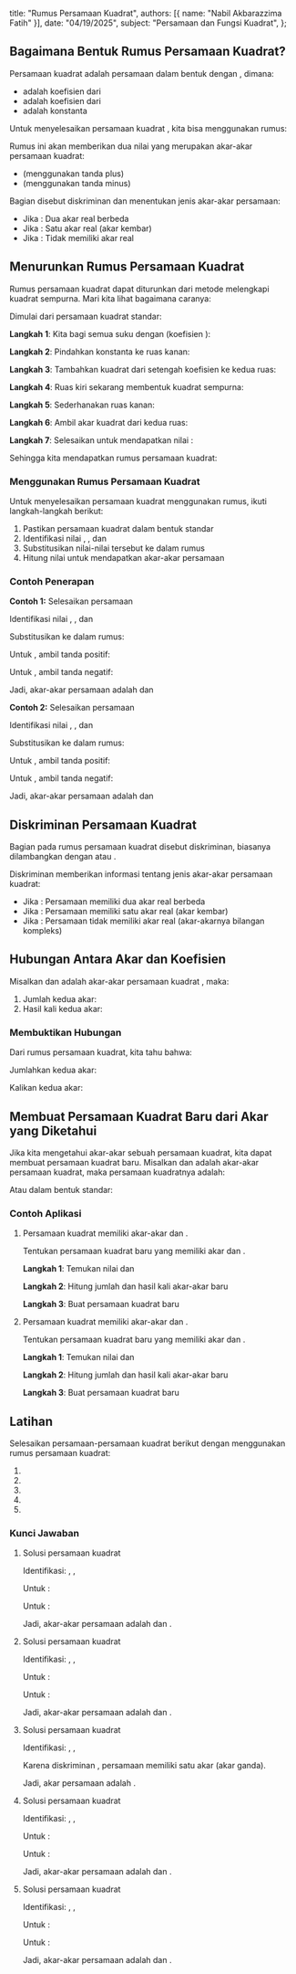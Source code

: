   title: "Rumus Persamaan Kuadrat",
  authors: [{ name: "Nabil Akbarazzima Fatih" }],
  date: "04/19/2025",
  subject: "Persamaan dan Fungsi Kuadrat",
};

## Bagaimana Bentuk Rumus Persamaan Kuadrat?

Persamaan kuadrat adalah persamaan dalam bentuk <InlineMath math="ax^2 + bx + c = 0" /> dengan <InlineMath math="a \neq 0" />, dimana:

- <InlineMath math="a" /> adalah koefisien dari <InlineMath math="x^2" />
- <InlineMath math="b" /> adalah koefisien dari <InlineMath math="x" />
- <InlineMath math="c" /> adalah konstanta

Untuk menyelesaikan persamaan kuadrat <InlineMath math="ax^2 + bx + c = 0" />, kita bisa menggunakan rumus:

<BlockMath math="x = \frac{-b \pm \sqrt{b^2 - 4ac}}{2a}" />

Rumus ini akan memberikan dua nilai <InlineMath math="x" /> yang merupakan akar-akar persamaan kuadrat:

- <InlineMath math="x_1 = \frac{-b + \sqrt{b^2 - 4ac}}{2a}" /> (menggunakan tanda
  plus)
- <InlineMath math="x_2 = \frac{-b - \sqrt{b^2 - 4ac}}{2a}" /> (menggunakan tanda
  minus)

Bagian <InlineMath math="b^2 - 4ac" /> disebut diskriminan dan menentukan jenis akar-akar persamaan:

- Jika <InlineMath math="b^2 - 4ac > 0" />: Dua akar real berbeda
- Jika <InlineMath math="b^2 - 4ac = 0" />: Satu akar real (akar kembar)
- Jika <InlineMath math="b^2 - 4ac < 0" />: Tidak memiliki akar real

## Menurunkan Rumus Persamaan Kuadrat

Rumus persamaan kuadrat dapat diturunkan dari metode melengkapi kuadrat sempurna. Mari kita lihat bagaimana caranya:

Dimulai dari persamaan kuadrat standar:

<BlockMath math="ax^2 + bx + c = 0" />

**Langkah 1**: Kita bagi semua suku dengan <InlineMath math="a" /> (koefisien <InlineMath math="x^2" />):

<BlockMath math="x^2 + \frac{b}{a}x + \frac{c}{a} = 0" />

**Langkah 2**: Pindahkan konstanta ke ruas kanan:

<BlockMath math="x^2 + \frac{b}{a}x = -\frac{c}{a}" />

**Langkah 3**: Tambahkan kuadrat dari setengah koefisien <InlineMath math="x" /> ke kedua ruas:

<BlockMath math="x^2 + \frac{b}{a}x + \frac{b^2}{4a^2} = -\frac{c}{a} + \frac{b^2}{4a^2}" />

**Langkah 4**: Ruas kiri sekarang membentuk kuadrat sempurna:

<BlockMath math="\left(x + \frac{b}{2a}\right)^2 = \frac{b^2}{4a^2} - \frac{c}{a}" />

**Langkah 5**: Sederhanakan ruas kanan:

<BlockMath math="\left(x + \frac{b}{2a}\right)^2 = \frac{b^2 - 4ac}{4a^2}" />

**Langkah 6**: Ambil akar kuadrat dari kedua ruas:

<BlockMath math="x + \frac{b}{2a} = \pm\frac{\sqrt{b^2 - 4ac}}{2a}" />

**Langkah 7**: Selesaikan untuk mendapatkan nilai <InlineMath math="x" />:

<BlockMath math="x = -\frac{b}{2a} \pm \frac{\sqrt{b^2 - 4ac}}{2a} = \frac{-b \pm \sqrt{b^2 - 4ac}}{2a}" />

Sehingga kita mendapatkan rumus persamaan kuadrat:

<BlockMath math="x = \frac{-b \pm \sqrt{b^2 - 4ac}}{2a}" />

### Menggunakan Rumus Persamaan Kuadrat

Untuk menyelesaikan persamaan kuadrat menggunakan rumus, ikuti langkah-langkah berikut:

1. Pastikan persamaan kuadrat dalam bentuk standar <InlineMath math="ax^2 + bx + c = 0" />
2. Identifikasi nilai <InlineMath math="a" />, <InlineMath math="b" />, dan <InlineMath math="c" />
3. Substitusikan nilai-nilai tersebut ke dalam rumus <InlineMath math="x = \frac{-b \pm \sqrt{b^2 - 4ac}}{2a}" />
4. Hitung nilai <InlineMath math="x" /> untuk mendapatkan akar-akar persamaan

### Contoh Penerapan

**Contoh 1:** Selesaikan persamaan <InlineMath math="x^2 + 5x + 6 = 0" />

Identifikasi nilai <InlineMath math="a = 1" />, <InlineMath math="b = 5" />, dan <InlineMath math="c = 6" />

Substitusikan ke dalam rumus:

<BlockMath math="x = \frac{-5 \pm \sqrt{5^2 - 4 \cdot 1 \cdot 6}}{2 \cdot 1} = \frac{-5 \pm \sqrt{25 - 24}}{2} = \frac{-5 \pm \sqrt{1}}{2} = \frac{-5 \pm 1}{2}" />

Untuk <InlineMath math="x_1" />, ambil tanda positif:

<BlockMath math="x_1 = \frac{-5 + 1}{2} = \frac{-4}{2} = -2" />

Untuk <InlineMath math="x_2" />, ambil tanda negatif:

<BlockMath math="x_2 = \frac{-5 - 1}{2} = \frac{-6}{2} = -3" />

Jadi, akar-akar persamaan adalah <InlineMath math="x_1 = -2" /> dan <InlineMath math="x_2 = -3" />

**Contoh 2:** Selesaikan persamaan <InlineMath math="2x^2 - 7x + 3 = 0" />

Identifikasi nilai <InlineMath math="a = 2" />, <InlineMath math="b = -7" />, dan <InlineMath math="c = 3" />

Substitusikan ke dalam rumus:

<BlockMath math="x = \frac{-(-7) \pm \sqrt{(-7)^2 - 4 \cdot 2 \cdot 3}}{2 \cdot 2} = \frac{7 \pm \sqrt{49 - 24}}{4} = \frac{7 \pm \sqrt{25}}{4} = \frac{7 \pm 5}{4}" />

Untuk <InlineMath math="x_1" />, ambil tanda positif:

<BlockMath math="x_1 = \frac{7 + 5}{4} = \frac{12}{4} = 3" />

Untuk <InlineMath math="x_2" />, ambil tanda negatif:

<BlockMath math="x_2 = \frac{7 - 5}{4} = \frac{2}{4} = \frac{1}{2}" />

Jadi, akar-akar persamaan adalah <InlineMath math="x_1 = 3" /> dan <InlineMath math="x_2 = \frac{1}{2}" />

## Diskriminan Persamaan Kuadrat

Bagian <InlineMath math="b^2 - 4ac" /> pada rumus persamaan kuadrat disebut diskriminan, biasanya dilambangkan dengan <InlineMath math="D" /> atau <InlineMath math="\Delta" />.

Diskriminan memberikan informasi tentang jenis akar-akar persamaan kuadrat:

- Jika <InlineMath math="D > 0" />: Persamaan memiliki dua akar real berbeda
- Jika <InlineMath math="D = 0" />: Persamaan memiliki satu akar real (akar kembar)
- Jika <InlineMath math="D < 0" />: Persamaan tidak memiliki akar real (akar-akarnya bilangan kompleks)

## Hubungan Antara Akar dan Koefisien

Misalkan <InlineMath math="x_1" /> dan <InlineMath math="x_2" /> adalah akar-akar persamaan kuadrat <InlineMath math="ax^2 + bx + c = 0" />, maka:

1. Jumlah kedua akar: <InlineMath math="x_1 + x_2 = -\frac{b}{a}" />
2. Hasil kali kedua akar: <InlineMath math="x_1 \cdot x_2 = \frac{c}{a}" />

### Membuktikan Hubungan

Dari rumus persamaan kuadrat, kita tahu bahwa:

<BlockMath math="x_1 = \frac{-b + \sqrt{b^2 - 4ac}}{2a} \quad \text{dan} \quad x_2 = \frac{-b - \sqrt{b^2 - 4ac}}{2a}" />

Jumlahkan kedua akar:

<BlockMath math="x_1 + x_2 = \frac{-b + \sqrt{b^2 - 4ac}}{2a} + \frac{-b - \sqrt{b^2 - 4ac}}{2a} = \frac{-2b}{2a} = -\frac{b}{a}" />

Kalikan kedua akar:

<BlockMath math="x_1 \cdot x_2 = \frac{-b + \sqrt{b^2 - 4ac}}{2a} \cdot \frac{-b - \sqrt{b^2 - 4ac}}{2a} = \frac{b^2 - (\sqrt{b^2 - 4ac})^2}{4a^2} = \frac{b^2 - (b^2 - 4ac)}{4a^2} = \frac{4ac}{4a^2} = \frac{c}{a}" />

## Membuat Persamaan Kuadrat Baru dari Akar yang Diketahui

Jika kita mengetahui akar-akar sebuah persamaan kuadrat, kita dapat membuat persamaan kuadrat baru. Misalkan <InlineMath math="p" /> dan <InlineMath math="q" /> adalah akar-akar persamaan kuadrat, maka persamaan kuadratnya adalah:

<BlockMath math="(x - p)(x - q) = 0" />

Atau dalam bentuk standar:

<BlockMath math="x^2 - (p+q)x + pq = 0" />

### Contoh Aplikasi

1. Persamaan kuadrat <InlineMath math="x^2 + 4x + 3 = 0" /> memiliki akar-akar <InlineMath math="p" /> dan <InlineMath math="q" />.

   Tentukan persamaan kuadrat baru yang memiliki akar <InlineMath math="2p" /> dan <InlineMath math="2q" />.

   **Langkah 1**: Temukan nilai <InlineMath math="p + q" /> dan <InlineMath math="p \cdot q" />

   <div className="flex flex-col gap-4">
     <BlockMath math="p + q = -\frac{b}{a} = -\frac{4}{1} = -4" />
     <BlockMath math="p \cdot q = \frac{c}{a} = \frac{3}{1} = 3" />
   </div>

   **Langkah 2**: Hitung jumlah dan hasil kali akar-akar baru

   <div className="flex flex-col gap-4">
     <BlockMath math="2p + 2q = 2(p + q) = 2(-4) = -8" />
     <BlockMath math="2p \cdot 2q = 4(p \cdot q) = 4 \cdot 3 = 12" />
   </div>

   **Langkah 3**: Buat persamaan kuadrat baru

   <div className="flex flex-col gap-4">
     <BlockMath math="x^2 - (-8)x + 12 = 0" />
     <BlockMath math="x^2 + 8x + 12 = 0" />
   </div>

2. Persamaan kuadrat <InlineMath math="x^2 + 4x - 21 = 0" /> memiliki akar-akar <InlineMath math="p" /> dan <InlineMath math="q" />.

   Tentukan persamaan kuadrat baru yang memiliki akar <InlineMath math="\frac{1}{2p}" /> dan <InlineMath math="\frac{1}{2q}" />.

   **Langkah 1**: Temukan nilai <InlineMath math="p + q" /> dan <InlineMath math="p \cdot q" />

   <div className="flex flex-col gap-4">
     <BlockMath math="p + q = -\frac{b}{a} = -\frac{4}{1} = -4" />
     <BlockMath math="p \cdot q = \frac{c}{a} = \frac{-21}{1} = -21" />
   </div>

   **Langkah 2**: Hitung jumlah dan hasil kali akar-akar baru

   <div className="flex flex-col gap-4">
     <BlockMath math="\frac{1}{2p} + \frac{1}{2q} = \frac{1}{2} \left(\frac{q + p}{pq}\right) = \frac{1}{2} \cdot \frac{-4}{-21} = \frac{1}{2} \cdot \frac{4}{21} = \frac{4}{42} = \frac{2}{21}" />
     <BlockMath math="\frac{1}{2p} \cdot \frac{1}{2q} = \frac{1}{4pq} = \frac{1}{4 \cdot (-21)} = \frac{1}{-84} = -\frac{1}{84}" />
   </div>

   **Langkah 3**: Buat persamaan kuadrat baru

   <BlockMath math="x^2 - \frac{4}{21}x - \frac{1}{84} = 0" />

## Latihan

Selesaikan persamaan-persamaan kuadrat berikut dengan menggunakan rumus persamaan kuadrat:

1. <InlineMath math="x^2 + 5x + 6 = 0" />
2. <InlineMath math="2x^2 + 6x + 3 = 0" />
3. <InlineMath math="6x^2 + 2x + \frac{1}{6} = 0" />
4. <InlineMath math="\frac{1}{2}x^2 + 4x + 6 = 0" />
5. <InlineMath math="\frac{2}{3}x^2 + 2x - 12 = 0" />

### Kunci Jawaban

1. Solusi persamaan kuadrat <InlineMath math="x^2 + 5x + 6 = 0" />

   Identifikasi: <InlineMath math="a = 1" />, <InlineMath math="b = 5" />, <InlineMath math="c = 6" />

   <div className="flex flex-col gap-4">
     <BlockMath math="x_{1,2} = \frac{-5 \pm \sqrt{5^2 - 4 \cdot 1 \cdot 6}}{2 \cdot 1}" />
     <BlockMath math="= \frac{-5 \pm \sqrt{25 - 24}}{2}" />
     <BlockMath math="= \frac{-5 \pm \sqrt{1}}{2}" />
     <BlockMath math="= \frac{-5 \pm 1}{2}" />
   </div>

   Untuk <InlineMath math="x_1" />:

   <BlockMath math="x_1 = \frac{-5 + 1}{2} = \frac{-4}{2} = -2" />

   Untuk <InlineMath math="x_2" />:

   <BlockMath math="x_2 = \frac{-5 - 1}{2} = \frac{-6}{2} = -3" />

   Jadi, akar-akar persamaan adalah <InlineMath math="x_1 = -2" /> dan <InlineMath math="x_2 = -3" />.

2. Solusi persamaan kuadrat <InlineMath math="2x^2 + 6x + 3 = 0" />

   Identifikasi: <InlineMath math="a = 2" />, <InlineMath math="b = 6" />, <InlineMath math="c = 3" />

   <div className="flex flex-col gap-4">
     <BlockMath math="x_{1,2} = \frac{-6 \pm \sqrt{6^2 - 4 \cdot 2 \cdot 3}}{2 \cdot 2}" />
     <BlockMath math="= \frac{-6 \pm \sqrt{36 - 24}}{4}" />
     <BlockMath math="= \frac{-6 \pm \sqrt{12}}{4}" />
     <BlockMath math="= \frac{-6 \pm 2\sqrt{3}}{4}" />
     <BlockMath math="= \frac{-3 \pm \sqrt{3}}{2}" />
   </div>

   Untuk <InlineMath math="x_1" />:

   <BlockMath math="x_1 = \frac{-3 + \sqrt{3}}{2}" />

   Untuk <InlineMath math="x_2" />:

   <BlockMath math="x_2 = \frac{-3 - \sqrt{3}}{2}" />

   Jadi, akar-akar persamaan adalah <InlineMath math="x_1 = \frac{-3 + \sqrt{3}}{2}" /> dan <InlineMath math="x_2 = \frac{-3 - \sqrt{3}}{2}" />.

3. Solusi persamaan kuadrat <InlineMath math="6x^2 + 2x + \frac{1}{6} = 0" />

   Identifikasi: <InlineMath math="a = 6" />, <InlineMath math="b = 2" />, <InlineMath math="c = \frac{1}{6}" />

   <div className="flex flex-col gap-4">
     <BlockMath math="x_{1,2} = \frac{-2 \pm \sqrt{2^2 - 4 \cdot 6 \cdot \frac{1}{6}}}{2 \cdot 6}" />
     <BlockMath math="= \frac{-2 \pm \sqrt{4 - 4}}{12}" />
     <BlockMath math="= \frac{-2 \pm 0}{12}" />
     <BlockMath math="= \frac{-2}{12} = -\frac{1}{6}" />
   </div>

   Karena diskriminan <InlineMath math="b^2 - 4ac = 0" />, persamaan memiliki satu akar (akar ganda).

   Jadi, akar persamaan adalah <InlineMath math="x_1 = x_2 = -\frac{1}{6}" />.

4. Solusi persamaan kuadrat <InlineMath math="\frac{1}{2}x^2 + 4x + 6 = 0" />

   Identifikasi: <InlineMath math="a = \frac{1}{2}" />, <InlineMath math="b = 4" />, <InlineMath math="c = 6" />

   <div className="flex flex-col gap-4">
     <BlockMath math="x_{1,2} = \frac{-4 \pm \sqrt{4^2 - 4 \cdot \frac{1}{2} \cdot 6}}{2 \cdot \frac{1}{2}}" />
     <BlockMath math="= \frac{-4 \pm \sqrt{16 - 12}}{1}" />
     <BlockMath math="= \frac{-4 \pm \sqrt{4}}{1}" />
     <BlockMath math="= -4 \pm 2" />
   </div>

   Untuk <InlineMath math="x_1" />:

   <BlockMath math="x_1 = -4 + 2 = -2" />

   Untuk <InlineMath math="x_2" />:

   <BlockMath math="x_2 = -4 - 2 = -6" />

   Jadi, akar-akar persamaan adalah <InlineMath math="x_1 = -2" /> dan <InlineMath math="x_2 = -6" />.

5. Solusi persamaan kuadrat <InlineMath math="\frac{2}{3}x^2 + 2x - 12 = 0" />

   Identifikasi: <InlineMath math="a = \frac{2}{3}" />, <InlineMath math="b = 2" />, <InlineMath math="c = -12" />

   <div className="flex flex-col gap-4">
     <BlockMath math="x_{1,2} = \frac{-2 \pm \sqrt{2^2 - 4 \cdot \frac{2}{3} \cdot (-12)}}{2 \cdot \frac{2}{3}}" />
     <BlockMath math="= \frac{-2 \pm \sqrt{4 + 32}}{4/3}" />
     <BlockMath math="= \frac{-2 \pm \sqrt{36}}{4/3}" />
     <BlockMath math="= \frac{-2 \pm 6}{4/3}" />
     <BlockMath math="= \frac{3(-2 \pm 6)}{4}" />
   </div>

   Untuk <InlineMath math="x_1" />:

   <BlockMath math="x_1 = \frac{3(-2 + 6)}{4} = \frac{3 \cdot 4}{4} = 3" />

   Untuk <InlineMath math="x_2" />:

   <BlockMath math="x_2 = \frac{3(-2 - 6)}{4} = \frac{3 \cdot (-8)}{4} = -6" />

   Jadi, akar-akar persamaan adalah <InlineMath math="x_1 = 3" /> dan <InlineMath math="x_2 = -6" />.
